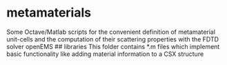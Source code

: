 # metamaterials
Some Octave/Matlab scripts for the convenient definition of 
metamaterial unit-cells and the computation of their scattering
properties with the FDTD solver openEMS
## libraries
This folder contains *.m files which implement basic functionality
like adding material information to a CSX structure
